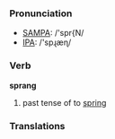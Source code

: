 === Pronunciation ===
*[[w:SAMPA|SAMPA]]: /'spr{N/
*[[w:IPA|IPA]]: /'spɻæɳ/

=== Verb ===

'''sprang'''

# past tense of to [[spring]]

=== Translations ===